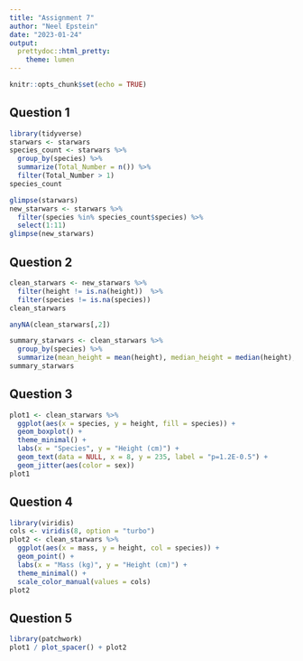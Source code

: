```yaml
---
title: "Assignment 7"
author: "Neel Epstein"
date: "2023-01-24"
output:
  prettydoc::html_pretty:
    theme: lumen
---
```


```r
knitr::opts_chunk$set(echo = TRUE)
```

## Question 1
```r
library(tidyverse)
starwars <- starwars
species_count <- starwars %>%
  group_by(species) %>%
  summarize(Total_Number = n()) %>%
  filter(Total_Number > 1)
species_count
```

```r
glimpse(starwars)
new_starwars <- starwars %>%
  filter(species %in% species_count$species) %>%
  select(1:11)
glimpse(new_starwars)
```

## Question 2  
```r
clean_starwars <- new_starwars %>%
  filter(height != is.na(height))  %>%
  filter(species != is.na(species))
clean_starwars

anyNA(clean_starwars[,2])

summary_starwars <- clean_starwars %>%
  group_by(species) %>%
  summarize(mean_height = mean(height), median_height = median(height), stdev_height = sd(height))
summary_starwars
```

## Question 3  
```r
plot1 <- clean_starwars %>%
  ggplot(aes(x = species, y = height, fill = species)) +
  geom_boxplot() +
  theme_minimal() +
  labs(x = "Species", y = "Height (cm)") +
  geom_text(data = NULL, x = 8, y = 235, label = "p=1.2E-0.5") +
  geom_jitter(aes(color = sex))
plot1
```

## Question 4  
```r
library(viridis)
cols <- viridis(8, option = "turbo")
plot2 <- clean_starwars %>%
  ggplot(aes(x = mass, y = height, col = species)) + 
  geom_point() + 
  labs(x = "Mass (kg)", y = "Height (cm)") +
  theme_minimal() +
  scale_color_manual(values = cols)
plot2
```

## Question 5
```r
library(patchwork)
plot1 / plot_spacer() + plot2
```

